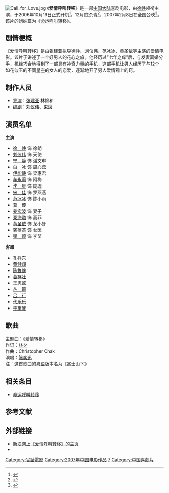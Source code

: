 [[File:Call_for_Love.jpg|thumb]]
《'''爱情呼叫转移'''》是一部[[中国大陆|中国大陆]]喜剧电影，由[[徐峥|徐峥]]领衔主演，于2006年10月19日正式开机<ref>{{cite news | title=刘仪伟打造贺岁喜剧 徐峥领衔《爱情呼叫转移》 | url=http://ent.sina.com.cn/v/m/2006-10-20/00181291642.html | publisher=[[新浪|新浪]] | date=2006-10-20 | accessdate=2013-10-21 | archive-date=2013-10-21 | archive-url=https://web.archive.org/web/20131021114558/http://ent.sina.com.cn/v/m/2006-10-20/00181291642.html | dead-url=no }}</ref>，12月底杀青<ref>{{cite news | title=都市童话《爱情呼叫转移》美丽收关 沈星亮相 | url=http://ent.sina.com.cn/m/c/2006-12-27/15511388751.html | publisher=新浪 | date=2006-12-27 | accessdate=2013-10-21 | archive-date=2013-10-21 | archive-url=https://web.archive.org/web/20131021114556/http://ent.sina.com.cn/m/c/2006-12-27/15511388751.html | dead-url=no }}</ref>，2007年2月8日在全国公映<ref>{{cite news | title=《爱情呼叫转移》首日票房近百万 各地受好评 | url=http://ent.sina.com.cn/m/c/2007-02-12/11231448310.html | publisher=新浪 | date=2007-02-12 | accessdate=2013-10-21 | archive-date=2013-10-21 | archive-url=https://web.archive.org/web/20131021114626/http://ent.sina.com.cn/m/c/2007-02-12/11231448310.html | dead-url=no }}</ref>。该片的姐妹篇为《[[命运呼叫转移|命运呼叫转移]]》。

== 剧情梗概 ==
《爱情呼叫转移》是由张建亚执导徐峥、刘仪伟、范冰冰、黄圣依等主演的爱情电影。该片于讲述了一个好男人的花心之旅，他经历过“七年之痒”后，与发妻离婚分手，机缘巧合地得到了一部具有神奇力量的手机，这部手机让男人经历了与12个如花似玉的不同星座的女人的恋爱，逐渐地开了男人爱情观上的窍。

== 制作人员 ==
* [[导演|导演]]：[[张建亚|张建亚]] 林錦和
* [[编剧|编剧]]：[[刘仪伟|刘仪伟]]、[[束焕|束焕]]

== 演员名单 ==
'''主演'''
* [[徐峥|徐　峥]] 饰 徐朗
* [[刘仪伟|刘仪伟]] 饰 天使
* [[宁静|宁　静]] 饰 潘文琳
* [[白冰_(演员)|白　冰]] 饰 周心蕊
* [[伊能静|伊能静]] 饰 梁惠君
* [[车永莉|车永莉]] 饰 阿梅
* [[沈星|沈　星]] 饰 庞琨
* [[宋佳|宋　佳]] 饰 罗燕燕
* [[范冰冰|范冰冰]] 饰 陈小雨
* [[葛優|葛　優]]
* [[姜宏波|姜宏波]] 饰 妻子
* [[秦海璐|秦海璐]] 饰 高菲
* [[黄圣依|黄圣依]] 饰 龙小虾
* [[龚蓓苾|龚蓓苾]] 饰 女医
* [[瞿颖|瞿　颖]] 饰 李苗
'''客串'''
* [[孔祥东|孔祥东]]
* [[黄健翔|黄健翔]]
* [[陈鲁豫|陈鲁豫]]
* [[葛存壮|葛存壮]]
* [[王思懿|王思懿]]
* [[丛珊|丛　珊]]
* [[吕行|吕　行]]
* [[代乐乐|代乐乐]]
* [[于黛琴|于黛琴]]

== 歌曲 ==
主题曲：《爱情转移》<br />
作词：[[林夕|林夕]]<br />
作曲：Christopher Chak<br />
演唱：[[陈奕迅|陈奕迅]]<br />
注：这首歌曲的[[粤语|粤语]]版本名为《富士山下》

== 相关条目 ==
* [[命运呼叫转移|命运呼叫转移]]

== 参考文献 ==
{{reflist}}

== 外部链接 ==
* [http://ent.sina.com.cn/f/aqhjzy 新浪网上《爱情呼叫转移》的主页] {{Wayback|url=http://ent.sina.com.cn/f/aqhjzy |date=20070208070742 }}
* {{douban}}

{{徐峥}}

{{DEFAULTSORT:Call for Love}}
[[Category:官話電影|Category:官話電影]]
[[Category:2007年中国电影作品|Category:2007年中国电影作品]]
[[Category:2000年代喜剧片|7]]
[[Category:中国喜劇片|Category:中国喜劇片]]